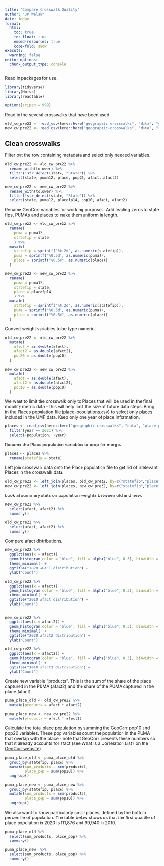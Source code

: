 ```yaml
---
title: "Compare Crosswalk Quality"
author: "JP Walsh"
date: today
format:
  html:
    toc: true
    toc_float: true
    embed-resources: true
    code-fold: show
execute: 
  warning: false
editor_options: 
  chunk_output_type: console
---
```


Read in packages for use.

```r
library(tidyverse)
library(Hmisc)
library(reactable)

options(scipen = 999)

```

Read in the several crosswalks that have been used.

```r
old_cw_pre22 <- read_csv(here::here("geographic-crosswalks", "data", "geocorr2012_PUMA_Places_2020.csv"))
new_cw_pre22 <- read_csv(here::here("geographic-crosswalks", "data", "raw", "geocorr2018_puma_place_2010.csv"))
```

## Clean crosswalks

Filter out the row containing metadata and select only needed variables.

```r
old_cw_pre22 <- old_cw_pre22 %>%
  rename_with(tolower) %>%
  filter(!str_detect(state, "State")) %>%
  select(state, puma12, place, pop20, afact, afact2)

new_cw_pre22 <- new_cw_pre22 %>%
  rename_with(tolower) %>%
  filter(!str_detect(state, "State")) %>%
  select(state, puma12, placefp14, pop10, afact, afact2)
```

Rename GeoCorr variables for working purposes. Add leading zeros to state fips, PUMAs and places to make them uniform in length.

```r
old_cw_pre22 <- old_cw_pre22 %>%
  rename(
    puma = puma12,
    statefip = state
    ) %>%
  mutate(
    statefip = sprintf("%0.2d", as.numeric(statefip)),
    puma = sprintf("%0.5d", as.numeric(puma)),
    place = sprintf("%0.5d", as.numeric(place))
  )

new_cw_pre22 <- new_cw_pre22 %>%
  rename(
    puma = puma12,
    statefip = state,
    place = placefp14
    ) %>%
  mutate(
    statefip = sprintf("%0.2d", as.numeric(statefip)),
    puma = sprintf("%0.5d", as.numeric(puma)),
    place = sprintf("%0.5d", as.numeric(place))
  )
```

Convert weight variables to be type numeric.

```r
old_cw_pre22 <- old_cw_pre22 %>%
  mutate(
    afact = as.double(afact),
    afact2 = as.double(afact2),
    pop20 = as.double(pop20)
  )

new_cw_pre22 <- new_cw_pre22 %>%
  mutate(
    afact = as.double(afact),
    afact2 = as.double(afact2),
    pop10 = as.double(pop10)
  )
```

We want to limit the crosswalk only to Places that will be used in the final mobility metric data - this will help limit the size of future data steps. Bring in the Places population file (place-populations.csv) to select only places included in the UMF data. Keep only one year of place information.

```r
places <- read_csv(here::here("geographic-crosswalks", "data", "place-populations.csv")) %>%
  filter(year == 2021) %>% 
  select(-population, -year)
```

Rename the Place population variables to prep for merge.

```r
places <- places %>% 
  rename(statefip = state)
```

Left join crosswalk data onto the Place population file to get rid of irrelevant Places in the crosswalk data.

```r
old_cw_pre22 <- left_join(places, old_cw_pre22, by=c("statefip","place"))
new_cw_pre22 <- left_join(places, new_cw_pre22, by=c("statefip","place"))
```

Look at summary stats on population weights between old and new.

```r
new_cw_pre22 %>% 
  select(afact, afact2) %>% 
  summary()

old_cw_pre22 %>% 
  select(afact, afact2) %>% 
  summary()
```

Compare afact distributions.

```r
new_cw_pre22 %>% 
  ggplot(aes(x = afact)) +
  geom_histogram(color = "blue", fill = alpha("blue", 0.3), binwidth = 0.02) +
  theme_minimal() +
  ggtitle("2020 AFACT distribution") +
  ylab("Count")

old_cw_pre22 %>% 
  ggplot(aes(x = afact)) +
  geom_histogram(color = "blue", fill = alpha("blue", 0.3), binwidth = 0.02) +
  theme_minimal() +
  ggtitle("2010 Afact distribution") +
  ylab("Count")


new_cw_pre22 %>% 
  ggplot(aes(x = afact2)) +
  geom_histogram(color = "blue", fill = alpha("blue", 0.3), binwidth = 0.02) +
  theme_minimal() +
  ggtitle("2020 Afact2 distribution") +
  ylab("Count")

old_cw_pre22 %>% 
  ggplot(aes(x = afact2)) +
  geom_histogram(color = "blue", fill = alpha("blue", 0.3), binwidth = 0.02) +
  theme_minimal() +
  ggtitle("2010 Afact2 distribution") +
  ylab("Count")

```

Create new variable "products". This is the sum of the share of the place captured in the PUMA (afact2) and the share of the PUMA captured in the place (afact).

```r
puma_place_old <- old_cw_pre22 %>%
  mutate(products = afact * afact2)

puma_place_new <- new_cw_pre22 %>%
  mutate(products = afact * afact2)
```

Calculate the total place population by summing the GeoCorr pop10 and pop20 variables. These pop variables count the population in the PUMA that overlap with the place - note that GeoCorr presents these numbers so that it already accounts for afact (see What is a Correlation List? on the [GeoCorr website](https://mcdc.missouri.edu/applications/docs/geocorr-help.html#weightVar)).

```r
puma_place_old <- puma_place_old %>%
  group_by(statefip, place) %>%
  mutate(sum_products = sum(products),
         place_pop = sum(pop20)) %>% 
  ungroup() 

puma_place_new <- puma_place_new %>%
  group_by(statefip, place) %>%
  mutate(sum_products = sum(products),
         place_pop = sum(pop10)) %>% 
  ungroup() 
```

We also want to know particularly small places, defined by the bottom percentile of population. The table below shows us that the first quartile of place population in 2020 is 111,876 and 99,940 in 2010.

```r
puma_place_old %>% 
  select(sum_products, place_pop) %>% 
  summary()

puma_place_new  %>% 
  select(sum_products, place_pop) %>% 
  summary()
```
